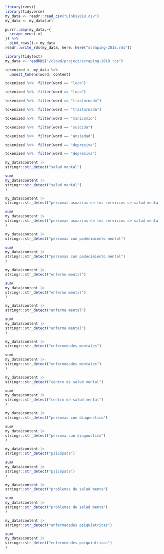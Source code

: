 ```r
library(rvest)
library(tidyverse)
my_data <- readr::read_csv("Links2018.csv")
my_data <- my_data$url
```

```r
purrr::map(my_data,~{
  scrape_news(.x)
}) %>% 
  bind_rows()-> my_data
readr::write_rds(my_data, here::here("scraping-2018.rds"))
```

```r
library(tidytext)
my_data <- readRDS("/cloud/project/scraping-2018.rds")
```

```r
tokenized <- my_data %>% 
  unnest_tokens(word, content) 
```

```r
tokenized %>%  filter(word == "loco")
```

```r
tokenized %>%  filter(word == "loca")
```

```r
tokenized %>%  filter(word == "trastornado")
```

```r
tokenized %>%  filter(word == "trastornada")
```

```r
tokenized %>%  filter(word == "manicomio")
```

```r
tokenized %>%  filter(word == "suicida")
```

```r
tokenized %>%  filter(word == "ansiedad")
```

```r
tokenized %>%  filter(word == "depresivo")
```

```r
tokenized %>%  filter(word == "depresiva")
```

```r
my_data$content |> 
stringr::str_detect("salud mental")
```

```r
sum(
my_data$content |> 
stringr::str_detect("salud mental")
)
```

```r
my_data$content |> 
stringr::str_detect("personas usuarias de los servicios de salud mental")
```

```r
sum(
my_data$content |> 
stringr::str_detect("personas usuarias de los servicios de salud mental")
)
```

```r
my_data$content |> 
stringr::str_detect("personas con padecimiento mental")
```

```r
sum(
my_data$content |> 
stringr::str_detect("personas con padecimiento mental")
)
```

```r
my_data$content |> 
stringr::str_detect("enfermo mental")
```

```r
sum(
my_data$content |> 
stringr::str_detect("enfermo mental")
)
```

```r
my_data$content |> 
stringr::str_detect("enferma mental")
```

```r
sum(
my_data$content |> 
stringr::str_detect("enferma mental")
)
```

```r
my_data$content |> 
stringr::str_detect("enfermedades mentales")
```

```r
sum(
my_data$content |> 
stringr::str_detect("enfermedades mentales")
)
```

```r
my_data$content |> 
stringr::str_detect("centro de salud mental")
```

```r
sum(
my_data$content |> 
stringr::str_detect("centro de salud mental")
)
```

```r
my_data$content |> 
stringr::str_detect("personas con diagnostico")
```

```r
sum(
my_data$content |> 
stringr::str_detect("persona con diagnostico")
)
```

```r
my_data$content |> 
stringr::str_detect("psicópata")
```

```r
sum(
my_data$content |> 
stringr::str_detect("psicópata")
)
```

```r
my_data$content |> 
stringr::str_detect("problemas de salud menta")
```

```r
sum(
my_data$content |> 
stringr::str_detect("problemas de salud menta")
)
```

```r
my_data$content |> 
stringr::str_detect("enfermedades psiquiatricas")
```

```r
sum(
my_data$content |> 
stringr::str_detect("enfermedades psiquiatricas")
)
```

